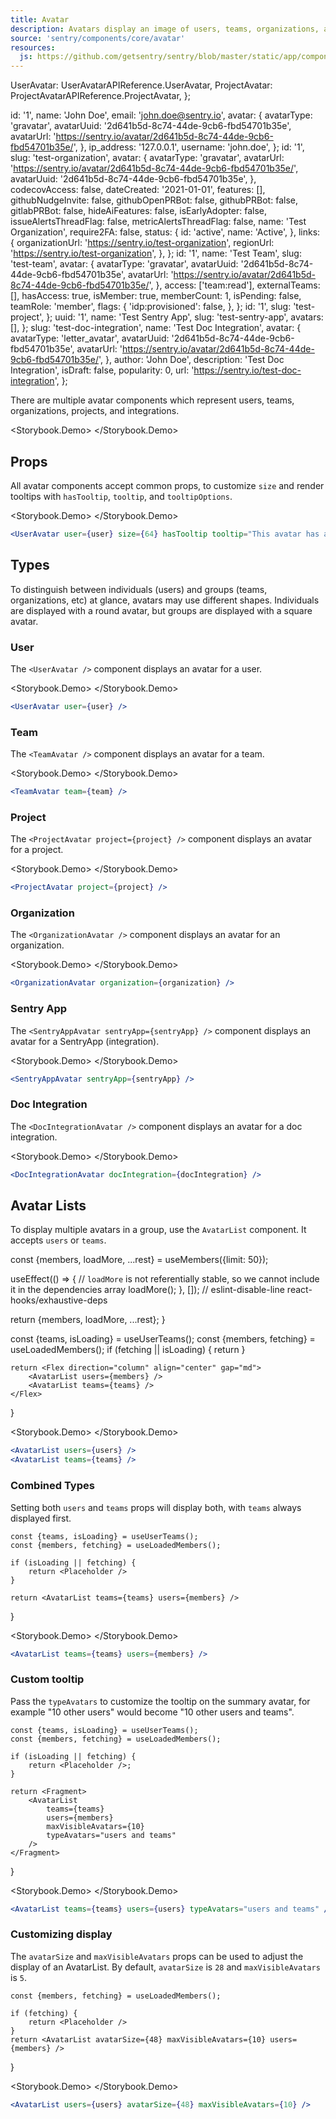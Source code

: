 ```yaml
---
title: Avatar
description: Avatars display an image of users, teams, organizations, and other Sentry-specific items.
source: 'sentry/components/core/avatar'
resources:
  js: https://github.com/getsentry/sentry/blob/master/static/app/components/core/alert/index.tsx
---
```






  UserAvatar: UserAvatarAPIReference.UserAvatar,
  ProjectAvatar: ProjectAvatarAPIReference.ProjectAvatar,
};

  id: '1',
  name: 'John Doe',
  email: 'john.doe@sentry.io',
  avatar: {
    avatarType: 'gravatar',
    avatarUuid: '2d641b5d-8c74-44de-9cb6-fbd54701b35e',
    avatarUrl: 'https://sentry.io/avatar/2d641b5d-8c74-44de-9cb6-fbd54701b35e/',
  },
  ip_address: '127.0.0.1',
  username: 'john.doe',
};
  id: '1',
  slug: 'test-organization',
  avatar: {
    avatarType: 'gravatar',
    avatarUrl: 'https://sentry.io/avatar/2d641b5d-8c74-44de-9cb6-fbd54701b35e/',
    avatarUuid: '2d641b5d-8c74-44de-9cb6-fbd54701b35e',
  },
  codecovAccess: false,
  dateCreated: '2021-01-01',
  features: [],
  githubNudgeInvite: false,
  githubOpenPRBot: false,
  githubPRBot: false,
  gitlabPRBot: false,
  hideAiFeatures: false,
  isEarlyAdopter: false,
  issueAlertsThreadFlag: false,
  metricAlertsThreadFlag: false,
  name: 'Test Organization',
  require2FA: false,
  status: {
    id: 'active',
    name: 'Active',
  },
  links: {
    organizationUrl: 'https://sentry.io/test-organization',
    regionUrl: 'https://sentry.io/test-organization',
  },
};
  id: '1',
  name: 'Test Team',
  slug: 'test-team',
  avatar: {
    avatarType: 'gravatar',
    avatarUuid: '2d641b5d-8c74-44de-9cb6-fbd54701b35e',
    avatarUrl: 'https://sentry.io/avatar/2d641b5d-8c74-44de-9cb6-fbd54701b35e/',
  },
  access: ['team:read'],
  externalTeams: [],
  hasAccess: true,
  isMember: true,
  memberCount: 1,
  isPending: false,
  teamRole: 'member',
  flags: {
    'idp:provisioned': false,
  },
};
  id: '1',
  slug: 'test-project',
};
  uuid: '1',
  name: 'Test Sentry App',
  slug: 'test-sentry-app',
  avatars: [],
};
  slug: 'test-doc-integration',
  name: 'Test Doc Integration',
  avatar: {
    avatarType: 'letter_avatar',
    avatarUuid: '2d641b5d-8c74-44de-9cb6-fbd54701b35e',
    avatarUrl: 'https://sentry.io/avatar/2d641b5d-8c74-44de-9cb6-fbd54701b35e/',
  },
  author: 'John Doe',
  description: 'Test Doc Integration',
  isDraft: false,
  popularity: 0,
  url: 'https://sentry.io/test-doc-integration',
};

There are multiple avatar components which represent users, teams, organizations, projects, and integrations.

<Storybook.Demo>
  <UserAvatar size={PREVIEW_SIZE} user={USER} />
  <TeamAvatar size={PREVIEW_SIZE} team={TEAM} />
  <ProjectAvatar size={PREVIEW_SIZE} project={PROJECT} />
  <OrganizationAvatar size={PREVIEW_SIZE} organization={ORGANIZATION} />
  <SentryAppAvatar size={PREVIEW_SIZE} sentryApp={SENTRY_APP} />
  <DocIntegrationAvatar size={PREVIEW_SIZE} docIntegration={DOC_INTEGRATION} />
</Storybook.Demo>

## Props

All avatar components accept common props, to customize `size` and render tooltips with `hasTooltip`, `tooltip`, and `tooltipOptions`.

<Storybook.Demo>
  <UserAvatar user={USER} size={64} hasTooltip tooltip="This avatar has a tooltip" />
</Storybook.Demo>
```jsx
<UserAvatar user={user} size={64} hasTooltip tooltip="This avatar has a tooltip" />
```

## Types

To distinguish between individuals (users) and groups (teams, organizations, etc) at glance, avatars may use different shapes. Individuals are displayed with a round avatar, but groups are displayed with a square avatar.

### User

The `<UserAvatar />` component displays an avatar for a user.

<Storybook.Demo>
  <UserAvatar size={PREVIEW_SIZE} user={USER} />
</Storybook.Demo>
```jsx
<UserAvatar user={user} />
```

### Team

The `<TeamAvatar />` component displays an avatar for a team.

<Storybook.Demo>
  <TeamAvatar size={PREVIEW_SIZE} team={TEAM} />
</Storybook.Demo>
```jsx
<TeamAvatar team={team} />
```

### Project

The `<ProjectAvatar project={project} />` component displays an avatar for a project.

<Storybook.Demo>
  <ProjectAvatar size={PREVIEW_SIZE} project={PROJECT} />
</Storybook.Demo>
```jsx
<ProjectAvatar project={project} />
```

### Organization

The `<OrganizationAvatar />` component displays an avatar for an organization.

<Storybook.Demo>
  <OrganizationAvatar size={PREVIEW_SIZE} organization={ORGANIZATION} />
</Storybook.Demo>
```jsx
<OrganizationAvatar organization={organization} />
```

### Sentry App

The `<SentryAppAvatar sentryApp={sentryApp} />` component displays an avatar for a SentryApp (integration).

<Storybook.Demo>
  <SentryAppAvatar size={PREVIEW_SIZE} sentryApp={SENTRY_APP} />
</Storybook.Demo>
```jsx
<SentryAppAvatar sentryApp={sentryApp} />
```

### Doc Integration

The `<DocIntegrationAvatar />` component displays an avatar for a doc integration.

<Storybook.Demo>
  <DocIntegrationAvatar size={PREVIEW_SIZE} docIntegration={DOC_INTEGRATION} />
</Storybook.Demo>
```jsx
<DocIntegrationAvatar docIntegration={docIntegration} />
```

## Avatar Lists

To display multiple avatars in a group, use the `AvatarList` component. It accepts `users` or `teams`.

  const {members, loadMore, ...rest} = useMembers({limit: 50});

useEffect(() => {
// `loadMore` is not referentially stable, so we cannot include it in the dependencies array
loadMore();
}, []); // eslint-disable-line react-hooks/exhaustive-deps

return {members, loadMore, ...rest};
}

const {teams, isLoading} = useUserTeams();
  const {members, fetching} = useLoadedMembers();
    if (fetching || isLoading) {
        return <Placeholder />
    }

    return <Flex direction="column" align="center" gap="md">
        <AvatarList users={members} />
        <AvatarList teams={teams} />
    </Flex>

}

<Storybook.Demo>
  <BasicDemo />
</Storybook.Demo>
```jsx
<AvatarList users={users} />
<AvatarList teams={teams} />
```

### Combined Types

Setting both `users` and `teams` props will display both, with `teams` always displayed first.

    const {teams, isLoading} = useUserTeams();
    const {members, fetching} = useLoadedMembers();

    if (isLoading || fetching) {
        return <Placeholder />
    }

    return <AvatarList teams={teams} users={members} />

}

<Storybook.Demo>
  <TeamAndMembers />
</Storybook.Demo>
```jsx
<AvatarList teams={teams} users={members} />
```

### Custom tooltip

Pass the `typeAvatars` to customize the tooltip on the summary avatar, for example "10 other users" would become "10 other users and teams".

    const {teams, isLoading} = useUserTeams();
    const {members, fetching} = useLoadedMembers();

    if (isLoading || fetching) {
        return <Placeholder />;
    }

    return <Fragment>
        <AvatarList
            teams={teams}
            users={members}
            maxVisibleAvatars={10}
            typeAvatars="users and teams"
        />
    </Fragment>

}

<Storybook.Demo>
  <TypeAvatars />
</Storybook.Demo>
```jsx
<AvatarList teams={teams} users={users} typeAvatars="users and teams" />
```

### Customizing display

The `avatarSize` and `maxVisibleAvatars` props can be used to adjust the display of an AvatarList. By default, `avatarSize` is `28` and `maxVisibleAvatars` is `5`.

    const {members, fetching} = useLoadedMembers();

    if (fetching) {
        return <Placeholder />
    }
    return <AvatarList avatarSize={48} maxVisibleAvatars={10} users={members} />

}

<Storybook.Demo>
  <Display />
</Storybook.Demo>
```jsx
<AvatarList users={users} avatarSize={48} maxVisibleAvatars={10} />
```
